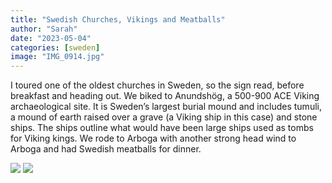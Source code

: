 ```yaml
---
title: "Swedish Churches, Vikings and Meatballs"
author: "Sarah"
date: "2023-05-04"
categories: [sweden]
image: "IMG_0914.jpg"
---
```


I toured one of the oldest churches in Sweden, so the sign read, before breakfast and heading out. We biked to Anundshög, a 500-900 ACE Viking archaeological site. It is Sweden’s largest burial mound and includes tumuli, a mound of earth raised over a grave (a Viking ship in this case) and stone ships. The ships outline what would have been large ships used as tombs for Viking kings. We rode to Arboga with another strong head wind to Arboga and had Swedish meatballs for dinner.

![](IMG_0914.jpg)
![](IMG_2490.jpg)
